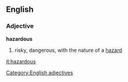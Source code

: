 == English ==
=== Adjective ===
[[Category:English adjectives]]
'''hazardous'''
# risky, dangerous, with the nature of a [[hazard]]

[[it:hazardous]]